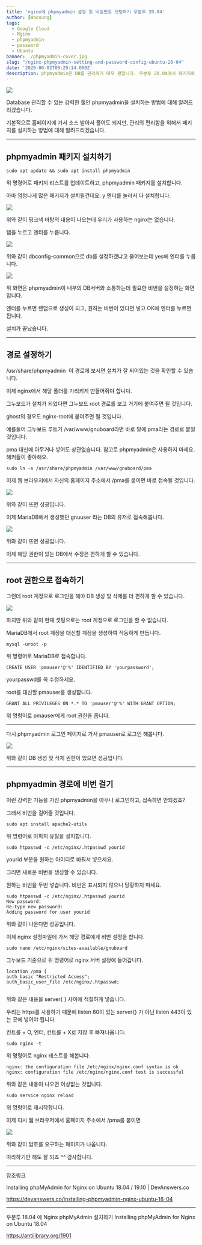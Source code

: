 ```yaml
---
title: 'nginx에 phpmyadmin 설정 및 비밀번호 셋팅하기 우분투 20.04'
author: [Woosung]
tags: 
  - Google Cloud
  - Nginx
  - phpmyadmin
  - password
  - Ubuntu
banner: ./phpmyadmin-cover.jpg
slug: "/nginx-phpmyadmin-setting-and-password-config-ubuntu-20-04"
date: '2020-06-02T08:29:14.000Z'
description: phpmyadmin은 DB를 관리하기 매우 편합니다. 우분투 20.04에서 패키지로 제공하기 때문에 쉽게 설치할 수 있습니다.
---
```

![](./phpmyadmin-cover.jpg)

Database 관리할 수 있는 강력한 툴인 phpmyadmin을 설치하는 방법에 대해 알려드리겠습니다.

기본적으로 홈페이지에 가서 소스 받아서 풀어도 되지만, 관리의 편리함을 위해서 패키지를 설치하는 방법에 대해 알려드리겠습니다.

---

## phpmyadmin 패키지 설치하기

    sudo apt update && sudo apt install phpmyadmin
    

위 명령어로 패키지 리스트를 업데이트하고, phpmyadmin 패키지를 설치합니다.

아마 엄청나게 많은 패키지가 설치될건데요. y 엔터를 눌러서 다 설치합니다.

![](./01-confing.png)

위와 같이 핑크색 바탕의 내용이 나오는데 우리가 사용하는 nginx는 없습니다.

탭을 누르고 엔터를 누릅니다.

![](./02-config-db.png)

위와 같이 dbconfig-common으로 db를 설정하겠냐고 물어보는데 yes에 엔터를 누릅니다.

![](./03-passwd.png)

위 화면은 phpmyadmin이 내부의 DB서버와 소통하는데 필요한 비번을 설정하는 화면입니다.

엔터를 누르면 랜덤으로 생성이 되고, 원하는 비번이 있다면 넣고 OK에 엔터를 누르면 됩니다.

설치가 끝났습니다.

---

## 경로 설정하기

/usr/share/phpmyadmin  이 경로에 보시면 설치가 잘 되어있는 것을 확인할 수 있습니다.

이제 nginx에서 해당 폴더를 가리키게 만들어줘야 합니다.

그누보드가 설치가 되었다면 그누보드 root 경로를 보고 거기에 붙여주면 될 것입니다.

ghost의 경우도 nginx-root에 붙여주면 될 것입니다.

예를들어 그누보드 루트가 /var/www/gnuboard라면 바로 밑에 pma라는 경로로 붙일 것입니다.

pma 대신에 아무거나 넣어도 상관없습니다. 참고로 phpmyadmin은 사용하지 마세요. 해커들이 좋아해요.

    sudo ln -s /usr/share/phpmyadmin /var/www/gnuboard/pma
    

이제 웹 브라우저에서 자신의 홈페이지 주소에서 /pma를 붙이면 바로 접속될 것입니다.

![](./04-pma.png)

위와 같이 뜨면 성공입니다.

이제 MariaDB에서 생성했던 gnuuser 라는 DB의 유저로 접속해봅니다.

![](./05-login-gnuuser.png)

위와 같이 뜨면 성공입니다.

이제 해당 권한이 있는 DB에서 수정은 편하게 할 수 있습니다.

---

## root 권한으로 접속하기

그런데 root 계정으로 로그인을 해야 DB 생성 및 삭제를 더 편하게 할 수 있습니다.

![](./06-login-fail-root.png)

하지만 위와 같이 현재 셋팅으로는 root 계정으로 로그인을 할 수 없습니다.

MariaDB에서 root 계정을 대신할 계정을 생성하여 작동하게 만듭니다.

    mysql -uroot -p
    

위 명령어로 MariaDB로 접속합니다.

    CREATE USER 'pmauser'@'%' IDENTIFIED BY 'yourpassword';
    

yourpasswd를 꼭 수정하세요.

root를 대신할 pmauser를 생성합니다.

    GRANT ALL PRIVILEGES ON *.* TO 'pmauser'@'%' WITH GRANT OPTION;
    

위 명령어로 pmauser에게 root 권한을 줍니다.

---

다시 phpmyadmin 로그인 페이지로 가서 pmauser로 로그인 해봅니다.

![](./07-pmauser-login.png)

위와 같이 DB 생성 및 삭제 권한이 있으면 성공입니다.

---

## phpmyadmin 경로에 비번 걸기

이런 강력한 기능을 가진 phpmyadmin을 아무나 로그인하고, 접속하면 안되겠죠?

그래서 비번을 걸어줄 것입니다.

    sudo apt install apache2-utils
    

위 명령어로 아파치 유틸을 설치합니다.

    sudo htpasswd -c /etc/nginx/.htpasswd yourid
    

yourid 부분을 원하는 아이디로 바꿔서 넣으세요.

그러면 새로운 비번을 생성할 수 있습니다.

원하는 비번을 두번 넣습니다. 비번은 표시되지 않으니 당황하지 마세요.

    sudo htpasswd -c /etc/nginx/.htpasswd yourid
    New password:
    Re-type new password:
    Adding password for user yourid
    

위와 같이 나온다면 성공입니다.

이제 nginx 설정파일에 가서 해당 경로에게 비번 설정을 합니다.

    sudo nano /etc/nginx/sites-available/gnuboard
    

그누보드 기준으로 위 명령어로 nginx 서버 설정에 들어갑니다.

    location /pma {
    auth_basic "Restricted Access";
    auth_basic_user_file /etc/nginx/.htpasswd;
            }
    

위와 같은 내용을 server{ } 사이에 적절하게 넣습니다.

우리는 https를 사용하기 때문에 listen 80이 있는 server{} 가 아닌 listen 443이 있는 곳에 넣어야 됩니다.

컨트롤 + O, 엔터, 컨트롤 + X로 저장 후 빠져나옵니다.

    sudo nginx -t
    

위 명령어로 nginx 테스트를 해봅니다.

    nginx: the configuration file /etc/nginx/nginx.conf syntax is ok
    nginx: configuration file /etc/nginx/nginx.conf test is successful
    

위와 같은 내용이 나오면 이상없는 것입니다.

    sudo service nginx reload
    

위 명령어로 재시작합니다.

이제 다시 웹 브라우저에서 홈페이지 주소에서 /pma를 붙이면

![](./08-auth-ok.png)

위와 같이 암호를 요구하는 페이지가 나옵니다.

따라하기만 해도 잘 되죠 ^^ 감사합니다.

---

참조링크


Installing phpMyAdmin for Nginx on Ubuntu 18.04 / 19.10 | DevAnswers.co

<a href="https://devanswers.co/installing-phpmyadmin-nginx-ubuntu-18-04" target="_blank" rel="noopener noreferrer">https://devanswers.co/installing-phpmyadmin-nginx-ubuntu-18-04</a>

---

우분투 18.04 에 Nginx phpMyAdmin 설치하기 Installing phpMyAdmin for Nginx on Ubuntu 18.04

<a href="https://antilibrary.org/1901" target="_blank" rel="noopener noreferrer">https://antilibrary.org/1901</a>